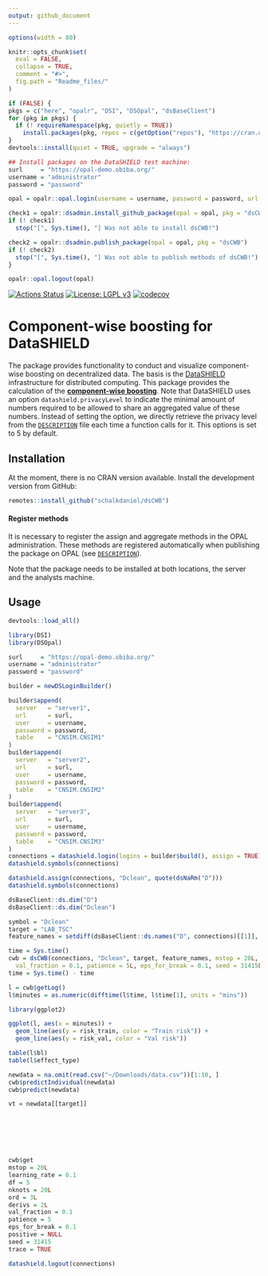 ```yaml
---
output: github_document
---
```


<!-- README.md is generated from README.Rmd. Please edit that file -->

```r
options(width = 80)

knitr::opts_chunk$set(
  eval = FALSE,
  collapse = TRUE,
  comment = "#>",
  fig.path = "Readme_files/"
)

if (FALSE) {
pkgs = c("here", "opalr", "DSI", "DSOpal", "dsBaseClient")
for (pkg in pkgs) {
  if (! requireNamespace(pkg, quietly = TRUE))
    install.packages(pkg, repos = c(getOption("repos"), "https://cran.obiba.org"))
}
devtools::install(quiet = TRUE, upgrade = "always")

## Install packages on the DataSHIELD test machine:
surl     = "https://opal-demo.obiba.org/"
username = "administrator"
password = "password"

opal = opalr::opal.login(username = username, password = password, url = surl)

check1 = opalr::dsadmin.install_github_package(opal = opal, pkg = "dsCWB", username = "schalkdaniel", ref = "main")
if (! check1)
  stop("[", Sys.time(), "] Was not able to install dsCWB!")

check2 = opalr::dsadmin.publish_package(opal = opal, pkg = "dsCWB")
if (! check2)
  stop("[", Sys.time(), "] Was not able to publish methods of dsCWB!")
}

opalr::opal.logout(opal)
```

[![Actions Status](https://github.com/schalkdaniel/dsCWB/workflows/R-CMD-check/badge.svg)](https://github.com/schalkdaniel/dsCWB/actions) [![License: LGPL v3](https://img.shields.io/badge/License-LGPL%20v3-blue.svg)](https://www.gnu.org/licenses/lgpl-3.0) [![codecov](https://codecov.io/gh/schalkdaniel/dsCWB/branch/main/graph/badge.svg?token=0K9P2WBKNH)](https://codecov.io/gh/schalkdaniel/dsCWB)

# Component-wise boosting for DataSHIELD

The package provides functionality to conduct and visualize component-wise boosting on decentralized data. The basis is the [DataSHIELD](https://www.datashield.org/) infrastructure for distributed computing. This package provides the calculation of the [__component-wise boosting__](https://www.tandfonline.com/doi/abs/10.1198/016214503000125). Note that DataSHIELD uses an option `datashield.privacyLevel` to indicate the minimal amount of numbers required to be allowed to share an aggregated value of these numbers. Instead of setting the option, we directly retrieve the privacy level from the [`DESCRIPTION`](https://github.com/schalkdaniel/dsCWB/blob/master/DESCRIPTION) file each time a function calls for it. This options is set to 5 by default.


## Installation

At the moment, there is no CRAN version available. Install the development version from GitHub:

```r
remotes::install_github("schalkdaniel/dsCWB")
```

#### Register methods

It is necessary to register the assign and aggregate methods in the OPAL administration. These methods are registered automatically when publishing the package on OPAL (see [`DESCRIPTION`](https://github.com/schalkdaniel/dsCWB/blob/main/DESCRIPTION)).

Note that the package needs to be installed at both locations, the server and the analysts machine.


## Usage

```r
devtools::load_all()

library(DSI)
library(DSOpal)

surl     = "https://opal-demo.obiba.org/"
username = "administrator"
password = "password"

builder = newDSLoginBuilder()

builder$append(
  server   = "server1",
  url      = surl,
  user     = username,
  password = password,
  table    = "CNSIM.CNSIM1"
)
builder$append(
  server   = "server2",
  url      = surl,
  user     = username,
  password = password,
  table    = "CNSIM.CNSIM2"
)
builder$append(
  server   = "server3",
  url      = surl,
  user     = username,
  password = password,
  table    = "CNSIM.CNSIM3"
)
connections = datashield.login(logins = builder$build(), assign = TRUE)
datashield.symbols(connections)

datashield.assign(connections, "Dclean", quote(dsNaRm("D")))
datashield.symbols(connections)

dsBaseClient::ds.dim("D")
dsBaseClient::ds.dim("Dclean")

symbol = "Dclean"
target = "LAB_TSC"
feature_names = setdiff(dsBaseClient::ds.names("D", connections)[[1]], target)

time = Sys.time()
cwb = dsCWB(connections, "Dclean", target, feature_names, mstop = 20L,
  val_fraction = 0.1, patience = 5L, eps_for_break = 0.1, seed = 31415L)
time = Sys.time() - time

l = cwb$getLog()
l$minutes = as.numeric(difftime(l$time, l$time[1], units = "mins"))

library(ggplot2)

ggplot(l, aes(x = minutes)) +
  geom_line(aes(y = risk_train, color = "Train risk")) +
  geom_line(aes(y = risk_val, color = "Val risk"))

table(l$bl)
table(l$effect_type)

newdata = na.omit(read.csv("~/Downloads/data.csv"))[1:10, ]
cwb$predictIndividual(newdata)
cwb$predict(newdata)

vt = newdata[[target]]







cwb$get
mstop = 20L
learning_rate = 0.1
df = 5
nknots = 20L
ord = 3L
derivs = 2L
val_fraction = 0.1
patience = 5
eps_for_break = 0.1
positive = NULL
seed = 31415
trace = TRUE

datashield.logout(connections)
```
